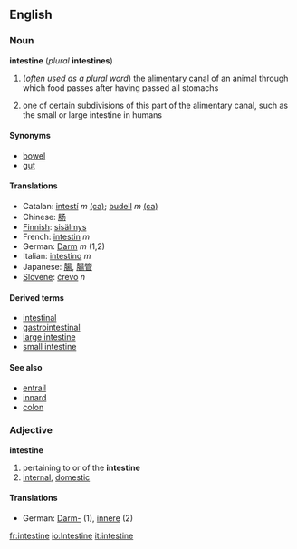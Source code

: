 {{wikipedia}}
==English==
===Noun===
'''intestine''' (''plural'' '''intestines''')
#{{anatomy}} (''often used as a plural word'') the [[alimentary canal]] of an animal through which food passes after having passed all stomachs
#one of certain subdivisions of this part of the alimentary canal, such as the small or large intestine in humans

====Synonyms====
*[[bowel]]
*[[gut]]

====Translations====
*Catalan: [[intestí]] ''m'' [[:ca:intestí|(ca)]]; [[budell]] ''m'' [[:ca:budell|(ca)]] 
*Chinese: [[肠]]
*[[Finnish]]: [[sisälmys]]
*French: [[intestin]] ''m''
*German: [[Darm]] ''m'' (1,2)
*Italian: [[intestino]] ''m''
*Japanese: [[腸]], [[腸管]]
*[[Slovene]]: [[črevo]] ''n''

====Derived terms====
*[[intestinal]]
*[[gastrointestinal]]
*[[large intestine]]
*[[small intestine]]

====See also====
*[[entrail]]
*[[innard]]
*[[colon]]

===Adjective===
'''intestine'''
# pertaining to or of the '''intestine'''
# [[internal]], [[domestic]]

====Translations====
*German: [[Darm-]] (1), [[innere]] (2)

[[fr:intestine]]
[[io:Intestine]]
[[it:intestine]]